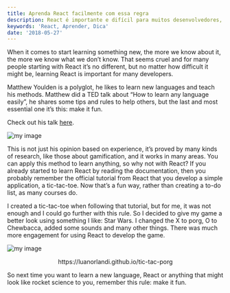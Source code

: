 ```yaml
---
title: Aprenda React facilmente com essa regra
description: React é importante e difícil para muitos desenvolvedores, tornando divertido é uma ótima maneira de aprender
keywords: 'React, Aprender, Dica'
date: '2018-05-27'
---
```


When it comes to start learning something new, the more we know about it, the more we know what we don’t know.
That seems cruel and for many people starting with React it’s no different, but no matter how difficult it might be, learning React is important for many developers.

Matthew Youlden is a polyglot, he likes to learn new languages and teach his methods.
Matthew did a TED talk about “How to learn any language easily”, he shares some tips and rules to help others, but the last and most essential one it’s this: make it fun.

Check out his talk [here](https://youtu.be/Yr_poW-KK1Q?t=879).

![my image](matthew-youlden.jpg)

This is not just his opinion based on experience, it’s proved by many kinds of research, like those about gamification, and it works in many areas.
You can apply this method to learn anything, so why not with React? If you already started to learn React by reading the documentation, then you probably remember the official tutorial from React that you develop a simple application, a tic-tac-toe. Now that’s a fun way, rather than creating a to-do list, as many courses do.

I created a tic-tac-toe when following that tutorial, but for me, it was not enough and I could go further with this rule.
So I decided to give my game a better look using something I like: Star Wars.
I changed the X to porg, O to Chewbacca, added some sounds and many other things.
There was much more engagement for using React to develop the game.

![my image](tic-tac-porg.png)
<p style="text-align: center;">
  https://luanorlandi.github.io/tic-tac-porg
</p>

So next time you want to learn a new language, React or anything that might look like rocket science to you, remember this rule: make it fun.
